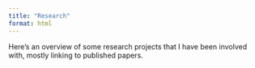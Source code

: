 ```yaml
---
title: "Research"
format: html
---
```


Here's an overview of some research projects that I have been involved with, mostly linking to published papers.